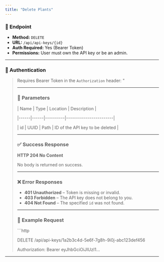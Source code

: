 ```yaml
---
title: "Delete Plants"
---
```


### 📌 Endpoint

- **Method:** `DELETE`
- **URL:** `/api/api-keys/{id}`
- **Auth Required:** Yes (Bearer Token)
- **Permissions:** User must own the API key or be an admin.

---

### 🔐 Authentication

> Requires Bearer Token in the `Authorization` header:
> "
>
> ---
>
> ### 🔸 Parameters
>
> | Name | Type | Location | Description            |
>
> |------|------|----------|------------------------|
>
> | id   | UUID | Path     | ID of the API key to be deleted |
>
> ---
>
> ### ✅ Success Response
>
> **HTTP 204 No Content**
>
> No body is returned on success.
>
> ---
>
> ### ❌ Error Responses
>
> - **401 Unauthorized** – Token is missing or invalid.
> - **403 Forbidden** – The API key does not belong to you.
> - **404 Not Found** – The specified `id` was not found.
>
> ---
>
> ### 📘 Example Request
>
> \`\`\`http
>
> DELETE /api/api-keys/1a2b3c4d-5e6f-7g8h-9i0j-abc123def456
>
> Authorization: Bearer eyJhbGciOiJIUzI1...

---